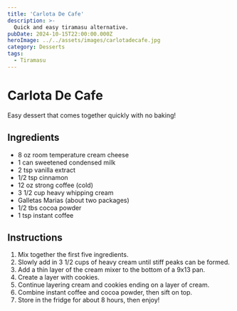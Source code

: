 ```yaml
---
title: 'Carlota De Cafe'
description: >- 
  Quick and easy tiramasu alternative.
pubDate: 2024-10-15T22:00:00.000Z 
heroImage: ../../assets/images/carlotadecafe.jpg
category: Desserts
tags: 
  - Tiramasu
---
```



# Carlota De Cafe

Easy dessert that comes together quickly with no baking! 
  
## Ingredients
- 8 oz room temperature cream cheese
- 1 can sweetened condensed milk
- 2 tsp vanilla extract
- 1/2 tsp cinnamon
- 12 oz strong coffee (cold)
- 3 1/2 cup heavy whipping cream
- Galletas Marias (about two packages)
- 1/2 tbs cocoa powder
- 1 tsp instant coffee



## Instructions
1. Mix together the first five ingredients.
2. Slowly add in 3 1/2 cups of heavy cream until stiff peaks can be formed.
3. Add a thin layer of the cream mixer to the bottom of a 9x13 pan.
4. Create a layer with cookies.
5. Continue layering cream and cookies ending on a layer of cream.
6. Combine instant coffee and cocoa powder, then sift on top.
7. Store in the fridge for about 8 hours, then enjoy! 




